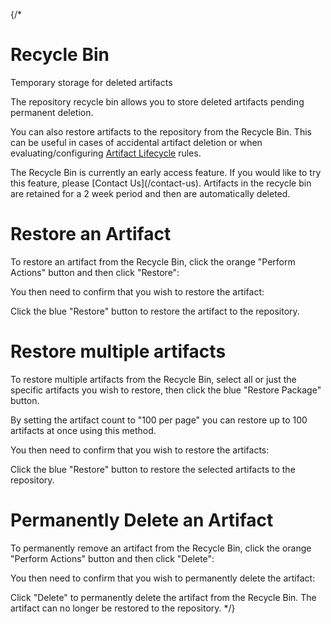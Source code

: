 
{/* 
# Recycle Bin

Temporary storage for deleted artifacts

The repository recycle bin allows you to store deleted artifacts pending permanent deletion. 

You can also restore artifacts to the repository from the Recycle Bin. This can be useful in cases of accidental artifact deletion or when evaluating/configuring [Artifact Lifecycle](/artifact-management/retention-lifecycle) rules.    

<Note variant="note" headline="Early Access Feature">
The Recycle Bin is currently an early access feature. If you would like to try this feature, please [Contact Us](/contact-us).
</Note>

<Note variant="warning" headline="Artifact Retention">
Artifacts in the recycle bin are retained for a 2 week period and then are automatically deleted.
</Note>

# Restore an Artifact

To restore an artifact from the Recycle Bin, click the orange "Perform Actions" button and then click "Restore":

<BlockImage src={img3c588a7_recycle_bin_restore} alt="Restore an artifact"></BlockImage>

You then need to confirm that you wish to restore the artifact: 

<BlockImage src={imgcc4f39b_recycle_bin_restore_confirmation} alt=""></BlockImage>

Click the blue "Restore" button to restore the artifact to the repository. 

# Restore multiple artifacts

To restore multiple artifacts from the Recycle Bin, select all or just the specific artifacts you wish to restore, then click the blue "Restore Package" button. 

<BlockImage src={img4f72713_recycle_bin_restore_multiple} alt="Restore multiple artifacts"></BlockImage>

By setting the artifact count to "100 per page" you can restore up to 100 artifacts at once using this method.

You then need to confirm that you wish to restore the artifacts:

<BlockImage src={img4cef609_Screenshot_2024_07_26_at_11_21_31} alt=""></BlockImage>

Click the blue "Restore" button to restore the selected artifacts to the repository. 

# Permanently Delete an Artifact

To permanently remove an artifact from the Recycle Bin, click the orange "Perform Actions" button and then click "Delete":

<BlockImage src={imgb29925f_recycle_bin_delete} alt=""></BlockImage>

You then need to confirm that you wish to permanently delete the artifact:

<BlockImage src={imgf6d126e_recycle_bin_delete_confim} alt=""></BlockImage>

Click "Delete" to permanently delete the artifact from the Recycle Bin. The artifact can no longer be restored to the repository. */}
